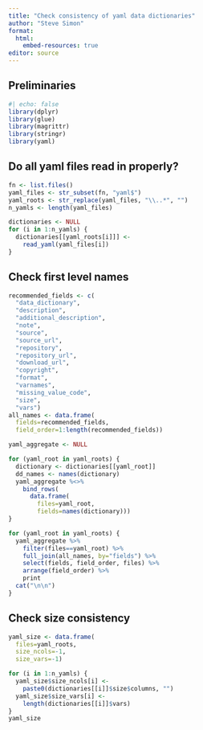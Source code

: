 ```yaml
---
title: "Check consistency of yaml data dictionaries"
author: "Steve Simon"
format:
  html:
    embed-resources: true
editor: source
---
```


## Preliminaries

```r
#| echo: false
library(dplyr)
library(glue)
library(magrittr)
library(stringr)
library(yaml)
```

## Do all yaml files read in properly?

```r
fn <- list.files()
yaml_files <- str_subset(fn, "yaml$")
yaml_roots <- str_replace(yaml_files, "\\..*", "")
n_yamls <- length(yaml_files)

dictionaries <- NULL
for (i in 1:n_yamls) {
  dictionaries[[yaml_roots[i]]] <- 
    read_yaml(yaml_files[i])
}
```

## Check first level names

```r
recommended_fields <- c(
  "data_dictionary",
  "description",
  "additional_description",
  "note",
  "source",
  "source_url",
  "repository",
  "repository_url",
  "download_url",
  "copyright",
  "format",
  "varnames",
  "missing_value_code",
  "size",
  "vars")
all_names <- data.frame(
  fields=recommended_fields,
  field_order=1:length(recommended_fields))
```

```r
yaml_aggregate <- NULL

for (yaml_root in yaml_roots) {
  dictionary <- dictionaries[[yaml_root]]
  dd_names <- names(dictionary)
  yaml_aggregate %<>% 
    bind_rows(
      data.frame(
        files=yaml_root, 
        fields=names(dictionary)))
}
```

```r
for (yaml_root in yaml_roots) {
  yaml_aggregate %>%
    filter(files==yaml_root) %>%
    full_join(all_names, by="fields") %>% 
    select(fields, field_order, files) %>%
    arrange(field_order) %>%
    print
  cat("\n\n")
}
```

## Check size consistency

```r
yaml_size <- data.frame(
  files=yaml_roots,
  size_ncols=-1,
  size_vars=-1)

for (i in 1:n_yamls) {
  yaml_size$size_ncols[i] <- 
    paste0(dictionaries[[i]]$size$columns, "")
  yaml_size$size_vars[i] <- 
    length(dictionaries[[i]]$vars)
}
yaml_size
```

##
